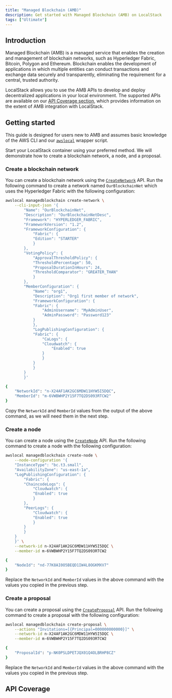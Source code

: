 ```yaml
---
title: "Managed Blockchain (AMB)"
description: Get started with Managed Blockchain (AMB) on LocalStack
tags: ["Ultimate"]
---
```



## Introduction

Managed Blockchain (AMB) is a managed service that enables the creation and management of blockchain networks, such as Hyperledger Fabric, Bitcoin, Polygon and Ethereum.
Blockchain enables the development of applications in which multiple entities can conduct transactions and exchange data securely and transparently, eliminating the requirement for a central, trusted authority.

LocalStack allows you to use the AMB APIs to develop and deploy decentralized applications in your local environment.
The supported APIs are available on our [API Coverage section](#api-coverage), which provides information on the extent of AMB integration with LocalStack.

## Getting started

This guide is designed for users new to AMB and assumes basic knowledge of the AWS CLI and our [`awslocal`](https://github.com/localstack/awscli-local) wrapper script.

Start your LocalStack container using your preferred method.
We will demonstrate how to create a blockchain network, a node, and a proposal.

### Create a blockchain network

You can create a blockchain network using the [`CreateNetwork`](https://docs.aws.amazon.com/managed-blockchain/latest/APIReference/API_CreateNetwork.html) API.
Run the following command to create a network named `OurBlockchainNet` which uses the Hyperledger Fabric with the following configuration:

```bash showshowLineNumbers
awslocal managedblockchain create-network \
    --cli-input-json '{
        "Name": "OurBlockchainNet",
        "Description": "OurBlockchainNetDesc",
        "Framework": "HYPERLEDGER_FABRIC",
        "FrameworkVersion": "1.2",
        "FrameworkConfiguration": {
            "Fabric": {
            "Edition": "STARTER"
            }
        },
        "VotingPolicy": {
            "ApprovalThresholdPolicy": {
            "ThresholdPercentage": 50,
            "ProposalDurationInHours": 24,
            "ThresholdComparator": "GREATER_THAN"
            }
        },
        "MemberConfiguration": {
            "Name": "org1",
            "Description": "Org1 first member of network",
            "FrameworkConfiguration": {
            "Fabric": {
                "AdminUsername": "MyAdminUser",
                "AdminPassword": "Password123"
            }
            },
            "LogPublishingConfiguration": {
            "Fabric": {
                "CaLogs": {
                "Cloudwatch": {
                    "Enabled": true
                }
                }
            }
            }
        }
        }'
```

```bash title="Output"
{
    "NetworkId": "n-X24AF1AK2GC6MDW11HYW5I5DQC",
    "MemberId": "m-6VWBWHP2Y15F7TQ2DS093RTCW2"
}
```

Copy the `NetworkId` and `MemberId` values from the output of the above command, as we will need them in the next step.

### Create a node

You can create a node using the [`CreateNode`](https://docs.aws.amazon.com/managed-blockchain/latest/APIReference/API_CreateNode.html) API.
Run the following command to create a node with the following configuration:

```bash showshowLineNumbers
awslocal managedblockchain create-node \
    --node-configuration '{
    "InstanceType": "bc.t3.small",
    "AvailabilityZone": "us-east-1a",
    "LogPublishingConfiguration": {
        "Fabric": {
        "ChaincodeLogs": {
            "Cloudwatch": {
            "Enabled": true
            }
        },
        "PeerLogs": {
            "Cloudwatch": {
            "Enabled": true
            }
        }
        }
    }
    }' \
    --network-id n-X24AF1AK2GC6MDW11HYW5I5DQC \
    --member-id m-6VWBWHP2Y15F7TQ2DS093RTCW2
```

```bash title="Output"
{
    "NodeId": "nd-77K8AI0O5BEQD1IW4L8OGKMXV7"
}
```

Replace the `NetworkId` and `MemberId` values in the above command with the values you copied in the previous step.

### Create a proposal

You can create a proposal using the [`CreateProposal`](https://docs.aws.amazon.com/managed-blockchain/latest/APIReference/API_CreateProposal.html) API.
Run the following command to create a proposal with the following configuration:

```bash
awslocal managedblockchain create-proposal \
    --actions "Invitations=[{Principal=000000000000}]" \
    --network-id n-X24AF1AK2GC6MDW11HYW5I5DQC \
    --member-id m-6VWBWHP2Y15F7TQ2DS093RTCW2
```

```bash title="Output"
{
    "ProposalId": "p-NK0PSLDPETJQX01Q4OLBRHP8CZ"
}
```

Replace the `NetworkId` and `MemberId` values in the above command with the values you copied in the previous step.

## API Coverage

<FeatureCoverage service="managedblockchain" client:load />
